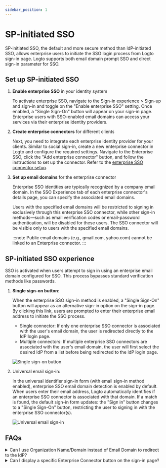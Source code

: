 ```yaml
---
sidebar_position: 1
---
```


# SP-initiated SSO

SP-initiated SSO, the default and more secure method than IdP-initiated SSO, allows enterprise users to initiate the SSO login process from Logto sign-in page. Logto supports both email domain prompt SSO and direct sign-in parameter for SSO.

## Set up SP-initiated SSO

1. **Enable enterprise SSO** in your identity system

   To activate enterprise SSO, navigate to the <CloudLink to="/sign-in-experience/sign-up-and-sign-in">Sign-in experience > Sign-up and sign-in</CloudLink> and toggle on the "Enable enterprise SSO" setting. Once enabled, a "Single Sign-On" button will appear on your sign-in page. Enterprise users with SSO-enabled email domains can access your services via their enterprise identity providers.

2. **Create enterprise connectors** for different clients

   Next, you need to integrate each enterprise identity provider for your clients. Similar to social sign-in, create a new enterprise connector in Logto and configure the required settings. Navigate to the <CloudLink to="/enterprise-sso">Enterprise SSO</CloudLink>, click the "Add enterprise connector" button, and follow the instructions to set up the connector. Refer to the [enterprise SSO connector setup](/connectors/enterprise-connectors/).

3. **Set up email domains** for the enterprise connector

   Enterprise SSO identities are typically recognized by a company email domain. In the SSO Experience tab of each enterprise connector's details page, you can specify the associated email domains.

   Users with the specified email domains will be restricted to signing in exclusively through this enterprise SSO connector, while other sign-in methods—such as email verification codes or email-password authentication, will be disabled for these users. The SSO connector will be visible only to users with the specified email domains.

   :::note
   Public email domains (e.g., gmail.com, yahoo.com) cannot be linked to an Enterprise connector.
   :::

## SP-initiated SSO experience

SSO is activated when users attempt to sign in using an enterprise email domain configured for SSO. This process bypasses standard verification methods like passwords.

1. **Single sign-on button**:

   When the enterprise SSO sign-in method is enabled, a "Single Sign-On" button will appear as an alternative sign-in option on the sign-in page. By clicking this link, users are prompted to enter their enterprise email address to initiate the SSO process.

   - Single connector: If only one enterprise SSO connector is associated with the user's email domain, the user is redirected directly to the IdP login page.
   - Multiple connectors: If multiple enterprise SSO connectors are associated with the user's email domain, the user will first select the desired IdP from a list before being redirected to the IdP login page.

   ![Single sign-on button](./assets/sso-button-sign-in.png)

2. Universal email sign-in:

   In the universal identifier sign-in form (with email sign-in method enabled), enterprise SSO email domain detection is enabled by default. When users enter their email address, Logto automatically identifies if an enterprise SSO connector is associated with that domain. If a match is found, the default sign-in form updates: the "Sign in" button changes to a "Single Sign-On" button, restricting the user to signing in with the enterprise SSO connector(s).

   ![Universal email sign-in](./assets/sso-email-sign-in.png)

## FAQs

<details>
  <summary>Can I use Organization Name/Domain instead of Email Domain to redirect to the IdP?</summary>

Currently, Logto prebuilt sign-in experience supports only **email domain prompt SSO**, not **organization domain prompt SSO**.

You can create a custom routing page at your client side using the authentication parameters with `directSignIn:'sso:{connectorId}` . This page will redirect large enterprise clients to the appropriate IdP based on their organization domain. Learn more about the [direct sign-in parameter](/end-user-flows/sign-in-flow-parameters/direct-sign-in/).

</details>

<details>
  <summary>Can I display a specific Enterprise Connector button on the sign-in page?</summary>

Different enterprise clients use different identity providers to manage their employee, and request different scopes (OIDC) or attribute (SAML). Therefore, it's not recommended to display an Enterprise connector button intended for a specific client on a generic sign-in page.

However, if you are developing a B2E product and want to show a button for a specific enterprise client, you can create a custom login page and use `directSignIn:sso` to route the button appropriately. Learn more about the [direct sign-in parameter](/end-user-flows/sign-in-flow-parameters/direct-sign-in/).

</details>
